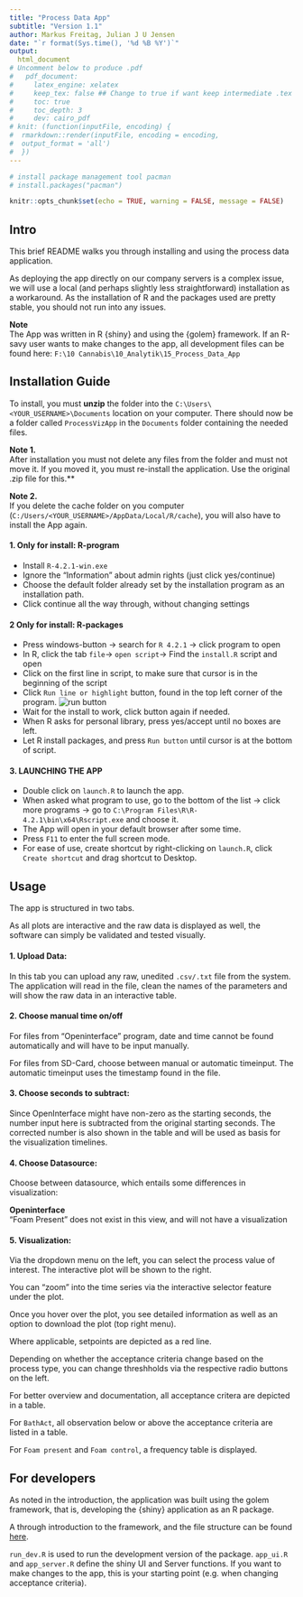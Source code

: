 ```yaml
---
title: "Process Data App"
subtitle: "Version 1.1"
author: Markus Freitag, Julian J U Jensen
date: "`r format(Sys.time(), '%d %B %Y')`"
output: 
  html_document
# Uncomment below to produce .pdf
#   pdf_document:
#     latex_engine: xelatex
#     keep_tex: false ## Change to true if want keep intermediate .tex file
#     toc: true
#     toc_depth: 3
#     dev: cairo_pdf
# knit: (function(inputFile, encoding) {
#  rmarkdown::render(inputFile, encoding = encoding,
#  output_format = 'all')
#  })
---
```


```r

# install package management tool pacman
# install.packages("pacman")

knitr::opts_chunk$set(echo = TRUE, warning = FALSE, message = FALSE) 

```


## Intro

This brief README walks you through installing and using the process data application.

As deploying the app directly on our company servers is a complex issue, we will use a local
(and perhaps slightly less straightforward) installation as a workaround. As the installation
of R and the packages used are pretty stable, you should not run into any issues. 

**Note** </br>
The App was written in R {shiny} and using the {golem} framework. 
If an R-savy user wants to make changes to the app, all development files can be found here:
`F:\10 Cannabis\10_Analytik\15_Process_Data_App`


## Installation Guide

To install, you must **unzip** the folder into the `C:\Users\<YOUR_USERNAME>\Documents` location on your computer. There should now be a folder called `ProcessVizApp` in the `Documents` folder containing the needed files.

**Note 1.** </br>
After installation you must not delete any files from the folder and must not move it. If you moved it, you must re-install the application. Use the original .zip file for this.**

**Note 2.** </br>
If you delete the cache folder on you computer (`C:/Users/<YOUR_USERNAME>/AppData/Local/R/cache`), you will also have to install the App again. 


#### 1. **Only for install: R-program** 

- Install `R-4.2.1-win.exe`
- Ignore the "Information" about admin rights (just click yes/continue)
- Choose the default folder already set by the installation program as an installation path. 
- Click continue all the way through, without changing settings

<!-- #### 2.1 **Only for install:**  -->

<!-- Once finished, right click on `install.R` -> Click `open with` -> `Choose other app` -> `More Apps` -> `look for app on pc` and choose `C:\Program Files\R\R-4.2.0\bin\x64\Rscript.exe`.  -->

<!-- - Choose this as default for all `.R` files.  -->

<!-- **Note** </br> -->
<!-- Running the file should take some time and finish with something along the lines of  -->
<!-- `installing package processViz`.  -->

<!-- If it runs for some seconds and closes this may indicate some error installing the necessary packages. -->
<!-- Most likely, this will be due to some windows firewall settings differing between Denmark and Germany.  -->

#### 2 **Only for install: R-packages**

- Press windows-button -> search for `R 4.2.1` -> click program to open
- In R, click the tab `file`-> `open script`-> Find the `install.R` script and open
- Click on the first line in script, to make sure that cursor is in the beginning of the script
- Click `Run line or highlight` button, found in the top left corner of the program. 
![run button](./R_install_run_button.png)
- Wait for the install to work, click button again if needed.
- When R asks for personal library, press yes/accept until no boxes are left.
- Let R install packages, and press `Run button` until cursor is at the bottom of script.

<!-- A possible solution we found was changing one line in the `install.R` file: -->

<!-- 1. Open `Install.R` with the windows text editor. The file consists of 2 lines. -->

<!-- 2. In line 1 and when in **GERMANY**, change "wininet" to "curl" or "libcurl".  -->

<!-- 2. In line 1 and when in **DENMARK**, change "curl" or "libcurl" to "wininet". -->

<!-- 3. Save and run the installation file again. -->


#### 3. **LAUNCHING THE APP** 

- Double click on `launch.R` to launch the app. 
- When asked what program to use, go to the bottom of the list -> click more programs -> go to `C:\Program Files\R\R-4.2.1\bin\x64\Rscript.exe` and choose it.
- The App will open in your default browser after some time.
- Press `F11` to enter the full screen mode.
- For ease of use, create shortcut by right-clicking on `launch.R`, click `Create shortcut` and drag shortcut to Desktop.


## Usage

The app is structured in two tabs. 

As all plots are interactive and the raw data is displayed as well,
the software can simply be validated and tested visually. 

#### 1. Upload Data:

In this tab you can upload any raw, unedited `.csv/.txt` file from
the system. The application will read in the file, clean the names
of the parameters and will show the raw data in an interactive table.

#### 2. Choose manual time on/off

For files from "Openinterface" program, date and time cannot be found automatically and will have to be input manually.

For files from SD-Card, choose between manual or automatic timeinput. The automatic timeinput uses the timestamp found in the file.

#### 3. Choose seconds to subtract:

Since OpenInterface might have non-zero as the starting seconds, the number input here is subtracted from the original starting seconds. The corrected number is also shown in the table and will be used as basis for the  visualization timelines.

#### 4. Choose Datasource:

Choose between datasource, which entails some differences in visualization:

**Openinterface** </br>
"Foam Present" does not exist in this view, and will not have a visualization

#### 5. Visualization:

Via the dropdown menu on the left, you can select the process value
of interest. The interactive plot will be shown to the right. 

You can "zoom" into the time series via the interactive selector feature under the plot.

Once you hover over the plot, you see detailed information as well as an option to download the plot (top right menu).

Where applicable, setpoints are depicted as a red line.

Depending on whether the acceptance criteria change based on the process type,
you can change threshholds via the respective radio buttons on the left.

For better overview and documentation, all acceptance critera are depicted in a table.

For `BathAct`, all observation below or above the acceptance criteria are listed in a table.

For `Foam present` and `Foam control`, a frequency table is displayed. 

## For developers

As noted in the introduction, the application was built using the golem framework,
that is, developing the {shiny} application as an R package.

A through introduction to the framework, and the file structure can be found [here](https://thinkr-open.github.io/golem/index.html).

`run_dev.R` is used to run the development version of the package. `app_ui.R` and `app_server.R` define the shiny UI and Server functions. If you want to make changes to the app,
this is your starting point (e.g. when changing acceptance criteria).
